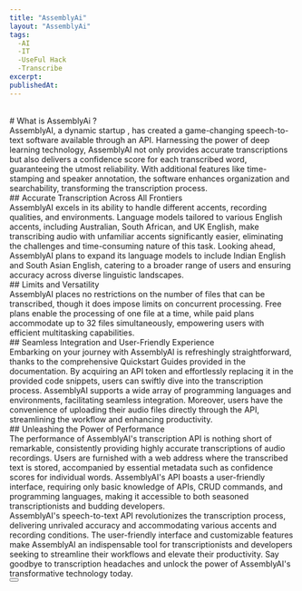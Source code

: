 ```yaml
---
title: "AssemblyAi"
layout: "AssemblyAi"
tags:
  -AI 
  -IT
  -UseFul Hack
  -Transcribe
excerpt:
publishedAt:
---
```

<br/>
# What is AssemblyAi ?
<br/>
AssemblyAI, a dynamic startup , has created a game-changing speech-to-text software available through an API. Harnessing the power of deep learning technology, AssemblyAI not only provides accurate transcriptions but also delivers a confidence score for each transcribed word, guaranteeing the utmost reliability. With additional features like time-stamping and speaker annotation, the software enhances organization and searchability, transforming the transcription process.
<br/>
## Accurate Transcription Across All Frontiers
<br/>
AssemblyAI excels in its ability to handle different accents, recording qualities, and environments. Language models tailored to various English accents, including Australian, South African, and UK English, make transcribing audio with unfamiliar accents significantly easier, eliminating the challenges and time-consuming nature of this task. Looking ahead, AssemblyAI plans to expand its language models to include Indian English and South Asian English, catering to a broader range of users and ensuring accuracy across diverse linguistic landscapes.
<br/>
## Limits and Versatility
<br/>
AssemblyAI places no restrictions on the number of files that can be transcribed, though it does impose limits on concurrent processing. Free plans enable the processing of one file at a time, while paid plans accommodate up to 32 files simultaneously, empowering users with efficient multitasking capabilities.
<br/>
## Seamless Integration and User-Friendly Experience
<br/>
Embarking on your journey with AssemblyAI is refreshingly straightforward, thanks to the comprehensive Quickstart Guides provided in the documentation. By acquiring an API token and effortlessly replacing it in the provided code snippets, users can swiftly dive into the transcription process. AssemblyAI supports a wide array of programming languages and environments, facilitating seamless integration. Moreover, users have the convenience of uploading their audio files directly through the API, streamlining the workflow and enhancing productivity.
<br/>
## Unleashing the Power of Performance
<br/>
The performance of AssemblyAI's transcription API is nothing short of remarkable, consistently providing highly accurate transcriptions of audio recordings. Users are furnished with a web address where the transcribed text is stored, accompanied by essential metadata such as confidence scores for individual words. AssemblyAI's API boasts a user-friendly interface, requiring only basic knowledge of APIs, CRUD commands, and programming languages, making it accessible to both seasoned transcriptionists and budding developers.
<br/>
AssemblyAI's speech-to-text API revolutionizes the transcription process, delivering unrivaled accuracy and accommodating various accents and recording conditions. The user-friendly interface and customizable features make AssemblyAI an indispensable tool for transcriptionists and developers seeking to streamline their workflows and elevate their productivity. Say goodbye to transcription headaches and unlock the power of AssemblyAI's transformative technology today.
<br/>
<Button
  address="https://www.assemblyai.com/"
  text="Link to AssemblyAi"
/>